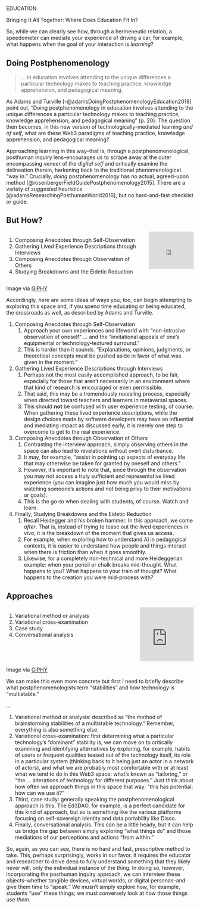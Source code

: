 #  {#education data-menu-title="Education" background="#9EABAE" background-image="assets/lab.png" background-size="35%" background-position="right 5% top 5%"}

[EDUCATION]{.r-fit-text}

::: notes
Bringing It All Together: Where Does Education Fit In?

So, while we can clearly see how, through a hermeneutic relation, a speedometer can mediate your experience of driving a car, for example, what happens when the goal of your interaction is *learning*?
:::

## Doing Postphenomenology

> ... in education involves attending to the unique differences a particular technology makes to teaching practice, knowledge apprehension, and pedagogical meaning.

::: notes
As Adams and Turville [-@adamsDoingPostphenomenologyEducation2018] point out, "Doing postphenomenology in education involves attending to the unique differences a particular technology makes to teaching practice, knowledge apprehension, and pedagogical meaning" (p. 20). The question then becomes, in this new version of technologically-mediated learning *and of self*, what are these Web3 paradigms of teaching practice, knowledge apprehension, and pedagogical meaning?

Approaching learning in this way--that is, through a postphenomenological, posthuman inquiry lens--encourages us to scrape away at the outer encompassing veneer of the *digital self* and critically examine the delineation therein, harkening back to the traditional phenomenological "way in." Crucially, *doing* postphenomenology has no actual, agreed-upon method [@rosenbergerFieldGuidePostphenomenology2015]. There are a variety of *suggested* heuristics [@adamsResearchingPosthumanWorld2016], but no hard-and-fast checklist or guide.
:::

## But How?

::: columns
::: {.column .incremental width="75%"}
1.  Composing Anecdotes through Self-Observation
2.  Gathering Lived Experience Descriptions through Interviews
3.  Composing Anecdotes through Observation of Others
4.  Studying Breakdowns and the Eidetic Reduction
:::

::: {.column width="25%"}
::: {style="width:100%;height:0;padding-bottom:83%;position:relative;"}
<iframe src="https://giphy.com/embed/ounv1hey86r5DM6WhP" width="100%" height="100%" style="position:absolute" frameBorder="0" class="giphy-embed" allowFullScreen>

</iframe>
:::
:::
:::

::: attribution
Image via <a href="https://giphy.com" target="_blank">GIPHY</a>
:::

::: notes
Accordingly, here are some ideas of ways you, too, can begin attempting to exploring this space and, if you spend time educating or being educated, the crossroads as well, as described by Adams and Turville.

1.  Composing Anecdotes through Self-Observation
    1.  Approach your own experiences and lifeworld with "non-intrusive observation of oneself" ... and the "invitational appeals of one's equipmental or technology-textured surround."
    2.  This is harder than it sounds. "Explanations, opinions, judgments, or theoretical concepts must be pushed aside in favor of what was given in the moment."
2.  Gathering Lived Experience Descriptions through Interviews
    1.  Perhaps not the most easily accomplished approach, to be fair, especially for those that aren't necessarily in an environment where that kind of research is encouraged or even permissible.
    2.  That said, this may be a tremendously revealing process, especially when directed toward teachers and learners in metaversal spaces.
    3.  This should **not** be confused with user experience testing, of course. When gathering these lived experience descriptions, while the design choices made by software developers may have an influential and mediating impact as discussed early, it is merely one step to overcome to get to the real experience.
3.  Composing Anecdotes through Observation of Others
    1.  Contrasting the interview approach, simply observing others in the space can also lead to revelations without overt disturbance.
    2.  It may, for example, "assist in pointing up aspects of everyday life that may otherwise be taken for granted by oneself and others."
    3.  However, it's important to note that, since through the observation you may not access a truly sufficient and representative lived experience (you can imagine just how much you would miss by watching someone's actions and not being privy to their motivations or goals).
    4.  This is the go-to when dealing with students, of course. Watch and learn.
4.  Finally, Studying Breakdowns and the Eidetic Reduction
    1.  Recall Heidegger and his broken hammer. In this approach, we come *after*. That is, instead of trying to tease out the lived experiences *in vivo*, it is the breakdown of the moment that gives us access.
    2.  For example, when exploring how to understand AI in pedagogical contexts, it is easier to understand how people and things interact when there is friction than when it goes smoothly.
    3.  Likewise, for a completely non-technical and more Heideggerian example: when your pencil or chalk breaks mid-thought. What happens to you? What happens to your train of thought? What happens to the creation you were mid-process with?
:::

## Approaches

::: columns
::: {.column .incremental width="70%"}
1.  Variational method or analysis
2.  Variational cross-examination
3.  Case study
4.  Conversational analysis
:::

::: {.column width="30%"}
::: {style="width:100%;height:0;padding-bottom:100%;position:relative;"}
<iframe src="https://giphy.com/embed/2WUkAVDzuQbUA" width="100%" height="100%" style="position:absolute" frameBorder="0" class="giphy-embed" allowFullScreen>

</iframe>
:::
:::
:::

::: attribution
Image via <a href="https://giphy.com" target="_blank">GIPHY</a>
:::

::: notes
We can make this even more concrete but first I need to briefly describe what postphenomenologists term "stabilities" and how technology is "multistable."

...

1.  Variational method or analysis: described as "the method of brainstorming stabilities of a multistable technology." Remember, everything is also something else.
2.  Variational cross-examination: first determining what a particular technology's "dominant" stability is, we can move on to critically examining and identifying alternatives by exploring, for example, habits of users or frequent qualities teased out of the technology itself, its role in a particular system (thinking back to it being just an actor in a network of actors), and what we are probably most comfortable with or at least what we tend to do in this Web3 space: what's known as "tailoring," or "the ... alterations of technology for different purposes." Just think about how often we approach things in this space that way: "this has potential; how can we use it?"
3.  Third, case study: generally speaking the postphenomenological approach is this. The Ed3DAO, for example, is a perfect candidate for this kind of approach, but so is something like the various platforms focusing on self-sovereign identity and data portability like Disco.
4.  Finally, conversational analysis. This can be a little heady, but it can help us bridge the gap between simply exploring "what things do" and those mediations of our perceptions and actions "from within."

So, again, as you can see, there is no hard and fast, prescriptive method to take. This, perhaps surprisingly, works in our favor. It requires the educator and researcher to delve deep to fully understand something that they likely never will, only the individual instance of the thing. In doing so, however, incorporating the posthuman inquiry approach, we can interview these objects--whether tangible devices, virtual worlds, or digital personas--and give them time to "speak." We musn't simply explore how, for example, students "use" these things; we must conversely look at how those things use *them*.
:::
